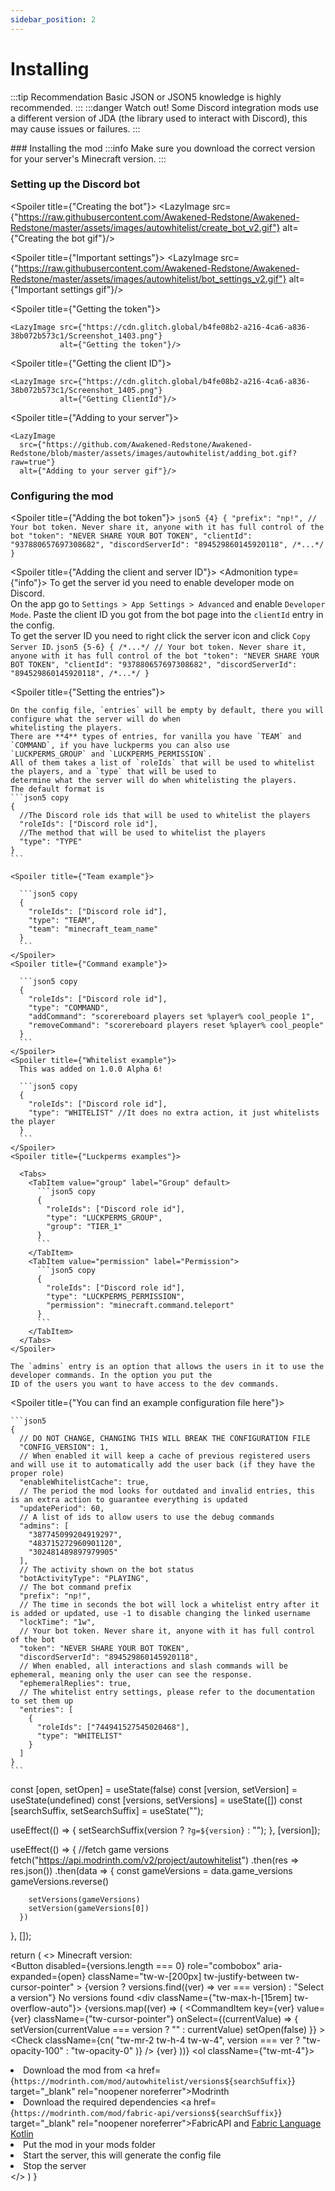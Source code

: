 ```yaml
---
sidebar_position: 2
---
```



# Installing

:::tip Recommendation
  Basic JSON or JSON5 knowledge is highly recommended.
:::
:::danger Watch out!
Some Discord integration mods use a different version of JDA (the library used to interact with Discord), this may cause issues or failures.
:::

<Steps>
  ### Installing the mod
  :::info
  Make sure you download the correct version for your server's Minecraft version.
  :::

[//]: # (Dropdown to select a minecraft version)

  <VersionPicker/>

  ### Setting up the Discord bot

  <Spoiler title={"Creating the bot"}>
    <LazyImage
      src={"https://raw.githubusercontent.com/Awakened-Redstone/Awakened-Redstone/master/assets/images/autowhitelist/create_bot_v2.gif"}
      alt={"Creating the bot gif"}/>
  </Spoiler>

  <Spoiler title={"Important settings"}>
    <LazyImage
      src={"https://raw.githubusercontent.com/Awakened-Redstone/Awakened-Redstone/master/assets/images/autowhitelist/bot_settings_v2.gif"}
      alt={"Important settings gif"}/>
  </Spoiler>

  <Spoiler title={"Getting the token"}>

    <LazyImage src={"https://cdn.glitch.global/b4fe08b2-a216-4ca6-a836-38b072b573c1/Screenshot_1403.png"}
               alt={"Getting the token"}/>
  </Spoiler>

  <Spoiler title={"Getting the client ID"}>

    <LazyImage src={"https://cdn.glitch.global/b4fe08b2-a216-4ca6-a836-38b072b573c1/Screenshot_1405.png"}
               alt={"Getting ClientId"}/>
  </Spoiler>

  <Spoiler title={"Adding to your server"}>

    <LazyImage
      src={"https://github.com/Awakened-Redstone/Awakened-Redstone/blob/master/assets/images/autowhitelist/adding_bot.gif?raw=true"}
      alt={"Adding to your server gif"}/>
  </Spoiler>

  ### Configuring the mod

  <Spoiler title={"Adding the bot token"}>
    ```json5 {4}
    {
      "prefix": "np!",
      // Your bot token. Never share it, anyone with it has full control of the bot
      "token": "NEVER SHARE YOUR BOT TOKEN",
      "clientId": "937880657697308682",
      "discordServerId": "894529860145920118",
      /*...*/
    }
    ```
  </Spoiler>

  <Spoiler title={"Adding the client and server ID"}>
    <Admonition type={"info"}>
      To get the server id you need to enable developer mode on Discord.<br/>
      On the app go to&nbsp;`Settings > App Settings > Advanced`&nbsp;and enable&nbsp;`Developer Mode`.
    </Admonition>
    Paste the client ID you got from the bot page into the `clientId` entry in the config.<br/>
    To get the server ID you need to right click the server icon and click `Copy Server ID`.
    ```json5 {5-6}
    {
      /*...*/
      // Your bot token. Never share it, anyone with it has full control of the bot
      "token": "NEVER SHARE YOUR BOT TOKEN",
      "clientId": "937880657697308682",
      "discordServerId": "894529860145920118",
      /*...*/
    }
    ```
  </Spoiler>

  <Spoiler title={"Setting the entries"}>

    On the config file, `entries` will be empty by default, there you will configure what the server will do when
    whitelisting the players.
    There are **4** types of entries, for vanilla you have `TEAM` and `COMMAND`, if you have luckperms you can also use
    `LUCKPERMS_GROUP` and `LUCKPERMS_PERMISSION`.
    All of them takes a list of `roleIds` that will be used to whitelist the players, and a `type` that will be used to
    determine what the server will do when whitelisting the players.
    The default format is
    ```json5 copy
    {
      //The Discord role ids that will be used to whitelist the players
      "roleIds": ["Discord role id"],
      //The method that will be used to whitelist the players
      "type": "TYPE"
    }
    ```

    <Spoiler title={"Team example"}>

      ```json5 copy
      {
        "roleIds": ["Discord role id"],
        "type": "TEAM",
        "team": "minecraft_team_name"
      }
      ```
    </Spoiler>
    <Spoiler title={"Command example"}>

      ```json5 copy
      {
        "roleIds": ["Discord role id"],
        "type": "COMMAND",
        "addCommand": "scorereboard players set %player% cool_people 1",
        "removeCommand": "scorereboard players reset %player% cool_people"
      }
      ```
    </Spoiler>
    <Spoiler title={"Whitelist example"}>
      This was added on 1.0.0 Alpha 6!

      ```json5 copy
      {
        "roleIds": ["Discord role id"],
        "type": "WHITELIST" //It does no extra action, it just whitelists the player
      }
      ```
    </Spoiler>
    <Spoiler title={"Luckperms examples"}>

      <Tabs>
        <TabItem value="group" label="Group" default>
          ```json5 copy
          {
            "roleIds": ["Discord role id"],
            "type": "LUCKPERMS_GROUP",
            "group": "TIER_1"
          }
          ```
        </TabItem>
        <TabItem value="permission" label="Permission">
          ```json5 copy
          {
            "roleIds": ["Discord role id"],
            "type": "LUCKPERMS_PERMISSION",
            "permission": "minecraft.command.teleport"
          }
          ```
        </TabItem>
      </Tabs>
    </Spoiler>

    The `admins` entry is an option that allows the users in it to use the developer commands. In the option you put the
    ID of the users you want to have access to the dev commands.
  </Spoiler>

  <Spoiler title={"You can find an example configuration file here"}>

    ```json5
    {
      // DO NOT CHANGE, CHANGING THIS WILL BREAK THE CONFIGURATION FILE
      "CONFIG_VERSION": 1,
      // When enabled it will keep a cache of previous registered users and will use it to automatically add the user back (if they have the proper role)
      "enableWhitelistCache": true,
      // The period the mod looks for outdated and invalid entries, this is an extra action to guarantee everything is updated
      "updatePeriod": 60,
      // A list of ids to allow users to use the debug commands
      "admins": [
        "387745099204919297",
        "483715272960901120",
        "302481489897979905"
      ],
      // The activity shown on the bot status
      "botActivityType": "PLAYING",
      // The bot command prefix
      "prefix": "np!",
      // The time in seconds the bot will lock a whitelist entry after it is added or updated, use -1 to disable changing the linked username
      "lockTime": "1w",
      // Your bot token. Never share it, anyone with it has full control of the bot
      "token": "NEVER SHARE YOUR BOT TOKEN",
      "discordServerId": "894529860145920118",
      // When enabled, all interactions and slash commands will be ephemeral, meaning only the user can see the response.
      "ephemeralReplies": true,
      // The whitelist entry settings, please refer to the documentation to set them up
      "entries": [
        {
          "roleIds": ["744941527545020468"],
          "type": "WHITELIST"
        }
      ]
    }
    ```
  </Spoiler>

</Steps>

  const [open, setOpen] = useState(false)
  const [version, setVersion] = useState(undefined)
  const [versions, setVersions] = useState([])
  const [searchSuffix, setSearchSuffix] = useState("");

  useEffect(() => {
    setSearchSuffix(version ? `?g=${version}` : "");
  }, [version]);

  useEffect(() => {
    //fetch game versions
    fetch("https://api.modrinth.com/v2/project/autowhitelist")
      .then(res => res.json())
      .then(data => {
        const gameVersions = data.game_versions
        gameVersions.reverse()

        setVersions(gameVersions)
        setVersion(gameVersions[0])
      })
  }, []);

  return (
    <>
      Minecraft version:
      <br/>
      <Popover open={open} onOpenChange={setOpen}>
        <PopoverTrigger asChild>
          <Button
            disabled={versions.length === 0}
            role="combobox"
            aria-expanded={open}
            className="tw-w-[200px] tw-justify-between tw-cursor-pointer"
          >
            {version
              ? versions.find((ver) => ver === version)
              : "Select a version"}
            <ChevronsUpDown className="tw-ml-2 tw-h-4 w-4 tw-shrink-0 tw-opacity-50" />
          </Button>
        </PopoverTrigger>
        <PopoverContent className="tw-w-[200px] p-0">
          <Command>
            <CommandInput placeholder="Search version..." />
            <CommandEmpty>No versions found</CommandEmpty>
            <CommandGroup>
              <div className={"tw-max-h-[15rem] tw-overflow-auto"}>
                {versions.map((ver) => (
                  <CommandItem
                    key={ver}
                    value={ver}
                    className={"tw-cursor-pointer"}
                    onSelect={(currentValue) => {
                      setVersion(currentValue === version ? "" : currentValue)
                      setOpen(false)
                    }}
                  >
                    <Check
                      className={cn(
                        "tw-mr-2 tw-h-4 tw-w-4",
                        version === ver ? "tw-opacity-100" : "tw-opacity-0"
                      )}
                    />
                    {ver}
                  </CommandItem>
                ))}
              </div>
            </CommandGroup>
          </Command>
        </PopoverContent>
      </Popover>
      <ol className={"tw-mt-4"}>
        <li>Download the mod from <a href={`https://modrinth.com/mod/autowhitelist/versions${searchSuffix}`} target="_blank" rel="noopener noreferrer">Modrinth</a></li>
        <li>Download the required dependencies <a href={`https://modrinth.com/mod/fabric-api/versions${searchSuffix}`} target="_blank" rel="noopener noreferrer">FabricAPI</a> and <a href="https://modrinth.com/mod/fabric-language-kotlin/versions" target="_blank" rel="noopener noreferrer">Fabric Language Kotlin</a></li>
        <li>Put the mod in your mods folder</li>
        <li>Start the server, this will generate the config file</li>
        <li>Stop the server</li>
      </ol>
    </>
  )
}

